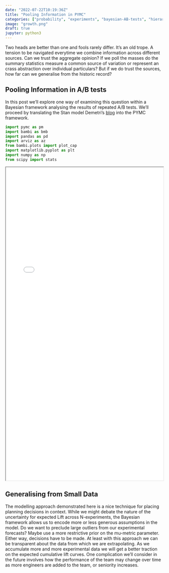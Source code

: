 ```yaml
---
date: "2022-07-22T10:19:36Z"
title: "Pooling Information in PYMC"
categories: ["probability", "experiments", "bayesian-AB-tests", "hierarchical-model"]
image: "growth.png"
draft: true
jupyter: python3
---
```



Two heads are better than one and fools rarely differ. It's an old trope. A tension to be navigated everytime we combine information across different sources. Can we trust the aggregate opinion? If we poll the masses do the summary statistics measure a common source of variation or represent an crass abstraction over individual particulars? But if we do trust the sources, how far can we generalise from the historic record? 

## Pooling Information in A/B tests

In this post we'll explore one way of examining this question within a Bayesian framework analysing the results of repeated A/B tests. We'll proceed by translating the Stan model Demetri's [blog](https://dpananos.github.io/posts/2022-07-20-pooling-experiments/) into the PYMC framework.


```python

import pymc as pm
import bambi as bmb
import pandas as pd
import arviz as az
from bambi.plots import plot_cap
import matplotlib.pyplot as plt
import numpy as np
from scipy import stats

```





<iframe width="100%" height=1000 name="iframe" src="nathaniel_forde_pooling.html" ></iframe>



## Generalising from Small Data

The modelling approach demonstrated here is a nice technique for placing planning decisions in context. While we might debate the nature of the uncertainty for expected Lift across N-experiments, the Bayesian framework allows us to encode more or less generous assumptions in the model. Do we want to preclude large outliers from our experimental forecasts? Maybe use a more restrictive prior on the mu-metric parameter. Either way, decisions have to be made. At least with this approach we can be transparent about the data from which we are extrapolating. As we accumulate more and more experimental data we will get a better traction on the expected cumulative lift curves. One complication we'll consider in the future involves how the performance of the team may change over time as more engineers are added to the team, or seniority increases. 